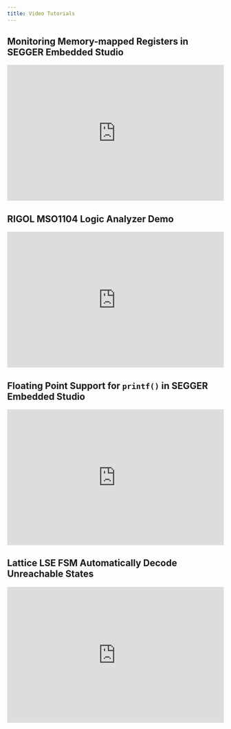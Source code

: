```yaml
---
title: Video Tutorials
---
```


## Monitoring Memory-mapped Registers in SEGGER Embedded Studio

<div style="position: relative; padding-bottom: 62.5%; height: 0;"><iframe src="https://www.loom.com/embed/3667f6829c2c4559ab14572cc7c35d67?sid=6bfa25fa-d966-4b42-a9d8-3c0a834404da" frameborder="0" webkitallowfullscreen mozallowfullscreen allowfullscreen style="position: absolute; top: 0; left: 0; width: 100%; height: 100%;"></iframe></div>

## RIGOL MSO1104 Logic Analyzer Demo

<div style="position: relative; padding-bottom: 62.5%; height: 0;"><iframe src="https://www.loom.com/share/520a97c65cd04ae7ac5893041e3de3a4?sid=a8c5361d-79ca-4f1b-b88f-21839df50973" frameborder="0" webkitallowfullscreen mozallowfullscreen allowfullscreen style="position: absolute; top: 0; left: 0; width: 100%; height: 100%;"></iframe></div>

## Floating Point Support for `printf()` in SEGGER Embedded Studio

<div style="position: relative; padding-bottom: 62.5%; height: 0;"><iframe src="
https://www.loom.com/share/c27d30aba2f147a1ae01e26391e328f0?sid=017f1c0f-ff7d-4ea9-a99d-17ca72262646" frameborder="0" webkitallowfullscreen mozallowfullscreen allowfullscreen style="position: absolute; top: 0; left: 0; width: 100%; height: 100%;"></iframe></div>

## Lattice LSE FSM Automatically Decode Unreachable States

<div style="position: relative; padding-bottom: 62.5%; height: 0;"><iframe src="
https://www.loom.com/share/c27d30aba2f147a1ae01e26391e328f0?sid=017f1c0f-ff7d-4ea9-a99d-17ca72262646" frameborder="0" webkitallowfullscreen mozallowfullscreen allowfullscreen style="position: absolute; top: 0; left: 0; width: 100%; height: 100%;"></iframe></div>
